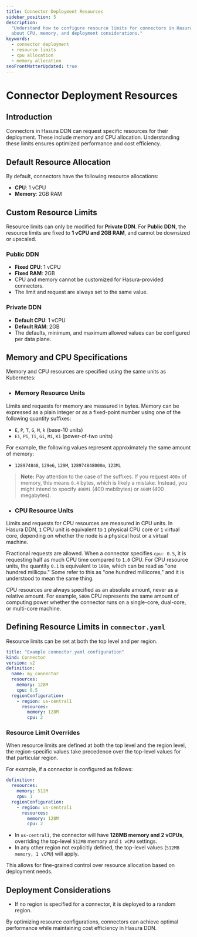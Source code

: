 ```yaml
---
title: Connector Deployment Resources
sidebar_position: 5
description:
  "Understand how to configure resource limits for connectors in Hasura DDN to optimize performance and cost. Learn
  about CPU, memory, and deployment considerations."
keywords:
  - connector deployment
  - resource limits
  - cpu allocation
  - memory allocation
seoFrontMatterUpdated: true
---
```


# Connector Deployment Resources

## Introduction

Connectors in Hasura DDN can request specific resources for their deployment. These include memory and CPU allocation.
Understanding these limits ensures optimized performance and cost efficiency.

## Default Resource Allocation

By default, connectors have the following resource allocations:

- **CPU**: 1 vCPU
- **Memory**: 2GB RAM

## Custom Resource Limits

Resource limits can only be modified for **Private DDN**. For **Public DDN**, the resource limits are fixed to **1 vCPU
and 2GB RAM**, and cannot be downsized or upscaled.

### Public DDN

- **Fixed CPU**: 1 vCPU
- **Fixed RAM**: 2GB
- CPU and memory cannot be customized for Hasura-provided connectors.
- The limit and request are always set to the same value.

### Private DDN

- **Default CPU**: 1 vCPU
- **Default RAM**: 2GB
- The defaults, minimum, and maximum allowed values can be configured per data plane.

## Memory and CPU Specifications

Memory and CPU resources are specified using the same units as Kubernetes:

- ### Memory Resource Units

Limits and requests for memory are measured in bytes. Memory can be expressed as a plain integer or as a fixed-point
number using one of the following quantity suffixes:

- `E`, `P`, `T`, `G`, `M`, `k` (base-10 units)
- `Ei`, `Pi`, `Ti`, `Gi`, `Mi`, `Ki` (power-of-two units)

For example, the following values represent approximately the same amount of memory:

- `128974848`, `129e6`, `129M`, `128974848000m`, `123Mi`

> **Note:** Pay attention to the case of the suffixes. If you request `400m` of memory, this means `0.4` bytes, which is
> likely a mistake. Instead, you might intend to specify `400Mi` (400 mebibytes) or `400M` (400 megabytes).

- ### CPU Resource Units

Limits and requests for CPU resources are measured in CPU units. In Hasura DDN, `1` CPU unit is equivalent to `1`
physical CPU core or `1` virtual core, depending on whether the node is a physical host or a virtual machine.

Fractional requests are allowed. When a connector specifies `cpu: 0.5`, it is requesting half as much CPU time compared
to `1.0` CPU. For CPU resource units, the quantity `0.1` is equivalent to `100m`, which can be read as "one hundred
millicpu." Some refer to this as "one hundred millicores," and it is understood to mean the same thing.

CPU resources are always specified as an absolute amount, never as a relative amount. For example, `500m` CPU represents
the same amount of computing power whether the connector runs on a single-core, dual-core, or multi-core machine.

## Defining Resource Limits in `connector.yaml`

Resource limits can be set at both the top level and per region.

```yaml
title: "Example connector.yaml configuration"
kind: Connector
version: v2
definition:
  name: my_connector
  resources:
    memory: 128M
    cpu: 0.5
  regionConfiguration:
    - region: us-central1
      resources:
        memory: 128M
        cpu: 2
```

### Resource Limit Overrides

When resource limits are defined at both the top level and the region level, the region-specific values take precedence
over the top-level values for that particular region.

For example, if a connector is configured as follows:

```yaml
definition:
  resources:
    memory: 512M
    cpu: 1
  regionConfiguration:
    - region: us-central1
      resources:
        memory: 128M
        cpu: 2
```

- In `us-central1`, the connector will have **128MB memory and 2 vCPUs**, overriding the top-level `512MB` memory and
  `1 vCPU` settings.
- In any other region not explicitly defined, the top-level values (`512MB memory, 1 vCPU`) will apply.

This allows for fine-grained control over resource allocation based on deployment needs.

## Deployment Considerations

- If no region is specified for a connector, it is deployed to a random region.

By optimizing resource configurations, connectors can achieve optimal performance while maintaining cost efficiency in
Hasura DDN.
